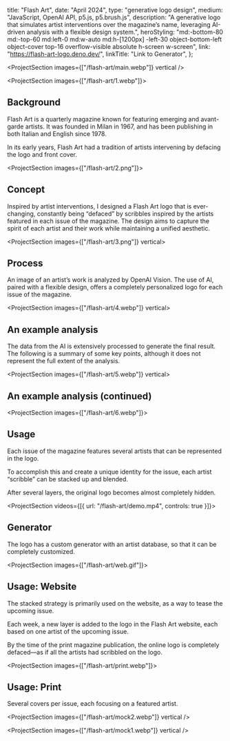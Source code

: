 

  title: "Flash Art",
  date: "April 2024",
  type: "generative logo design",
  medium: "JavaScript, OpenAI API, p5.js, p5.brush.js",
  description:
    "A generative logo that simulates artist interventions over the magazine’s name, leveraging AI-driven analysis with a flexible design system.",
  heroStyling:
    "md:-bottom-80 md:-top-60 md:left-0 md:w-auto md:h-[1200px] -left-30 object-bottom-left object-cover top-16 overflow-visible absolute h-screen w-screen",
  link: "https://flash-art-logo.deno.dev/",
  linkTitle: "Link to Generator",
};

<ProjectSection images={["/flash-art/main.webp"]} vertical />

<ProjectSection images={["/flash-art/1.webp"]}>

## Background

Flash Art is a quarterly magazine known for featuring emerging and avant-garde
artists. It was founded in Milan in 1967, and has been publishing in both
Italian and English since 1978.

In its early years, Flash Art had a tradition of artists intervening by defacing
the logo and front cover.

</ProjectSection>

<ProjectSection images={["/flash-art/2.png"]}>

## Concept

Inspired by artist interventions, I designed a Flash Art logo that is
ever-changing, constantly being “defaced” by scribbles inspired by the artists
featured in each issue of the magazine. The design aims to capture the spirit of
each artist and their work while maintaining a unified aesthetic.

</ProjectSection>

<ProjectSection images={["/flash-art/3.png"]} vertical>

## Process

An image of an artist’s work is analyzed by OpenAI Vision. The use of AI, paired
with a flexible design, offers a completely personalized logo for each issue of
the magazine.

</ProjectSection>

<ProjectSection images={["/flash-art/4.webp"]} vertical>

## An example analysis

The data from the AI is extensively processed to generate the final result. The
following is a summary of some key points, although it does not represent the
full extent of the analysis.

</ProjectSection>

<ProjectSection images={["/flash-art/5.webp"]} vertical>

## An example analysis (continued)

</ProjectSection>

<ProjectSection images={["/flash-art/6.webp"]}>

## Usage

Each issue of the magazine features several artists that can be represented in
the logo.

To accomplish this and create a unique identity for the issue, each artist
“scribble” can be stacked up and blended.

After several layers, the original logo becomes almost completely hidden.

</ProjectSection>

<ProjectSection videos={[{ url: "/flash-art/demo.mp4", controls: true }]}>
## Generator

The logo has a custom generator with an artist database, so that it can be
completely customized.

<SecButton label="try it out" href="https://flash-art-logo.deno.dev/" />

</ProjectSection>

<ProjectSection images={["/flash-art/web.gif"]}>

## Usage: Website

The stacked strategy is primarily used on the website, as a way to tease the
upcoming issue.

Each week, a new layer is added to the logo in the Flash Art website, each based
on one artist of the upcoming issue.

By the time of the print magazine publication, the online logo is completely
defaced—as if all the artists had scribbled on the logo.

</ProjectSection>

<ProjectSection images={["/flash-art/print.webp"]}>

## Usage: Print

Several covers per issue, each focusing on a featured artist.

</ProjectSection>

<ProjectSection images={["/flash-art/mock2.webp"]} vertical />

<ProjectSection images={["/flash-art/mock1.webp"]} vertical />
